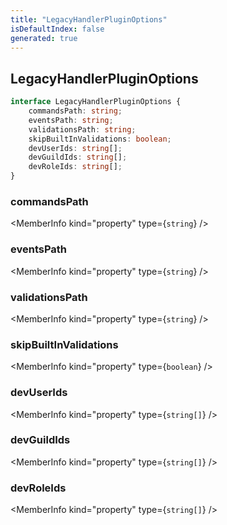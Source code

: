 ```yaml
---
title: "LegacyHandlerPluginOptions"
isDefaultIndex: false
generated: true
---
```



<!-- This file was generated from the CommandKit source. Do not modify. Instead, re-run the "docgen" script -->


## LegacyHandlerPluginOptions

<GenerationInfo sourceFile="packages/legacy/src/plugin.ts" sourceLine="22" packageName="@commandkit/legacy" />



```ts title="Signature"
interface LegacyHandlerPluginOptions {
    commandsPath: string;
    eventsPath: string;
    validationsPath: string;
    skipBuiltInValidations: boolean;
    devUserIds: string[];
    devGuildIds: string[];
    devRoleIds: string[];
}
```

<div className="members-wrapper">

### commandsPath

<MemberInfo kind="property" type={`string`}   />


### eventsPath

<MemberInfo kind="property" type={`string`}   />


### validationsPath

<MemberInfo kind="property" type={`string`}   />


### skipBuiltInValidations

<MemberInfo kind="property" type={`boolean`}   />


### devUserIds

<MemberInfo kind="property" type={`string[]`}   />


### devGuildIds

<MemberInfo kind="property" type={`string[]`}   />


### devRoleIds

<MemberInfo kind="property" type={`string[]`}   />




</div>
